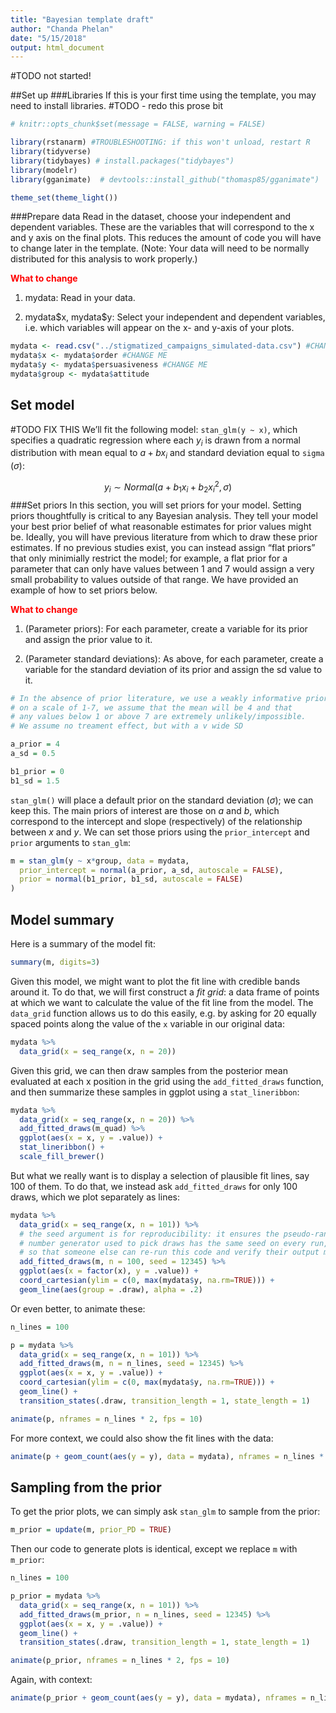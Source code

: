 ```yaml
---
title: "Bayesian template draft"
author: "Chanda Phelan"
date: "5/15/2018"
output: html_document
---
```

#TODO not started!

##Set up
###Libraries
If this is your first time using the template, you may need to install libraries. #TODO - redo this prose bit
```r
# knitr::opts_chunk$set(message = FALSE, warning = FALSE)

library(rstanarm) #TROUBLESHOOTING: if this won't unload, restart R
library(tidyverse)
library(tidybayes) # install.packages("tidybayes")
library(modelr)
library(gganimate)  # devtools::install_github("thomasp85/gganimate")

theme_set(theme_light())

```

###Prepare data
Read in the dataset, choose your independent and dependent variables. These are the variables that will correspond to the x and y axis on the final plots. This reduces the amount of code you will have to change later in the template. (Note: Your data will need to be normally distributed for this analysis to work properly.)

<span style="color:red">**What to change**</span>

1. mydata: Read in your data. 

2. mydata\$x, mydata\$y: Select your independent and dependent variables, i.e. which variables will appear on the x- and y-axis of your plots. 

```r

mydata <- read.csv("../stigmatized_campaigns_simulated-data.csv") #CHANGE ME
mydata$x <- mydata$order #CHANGE ME
mydata$y <- mydata$persuasiveness #CHANGE ME
mydata$group <- mydata$attitude

```


## Set model
#TODO FIX THIS
We'll fit the following model: `stan_glm(y ~ x)`, which specifies a quadratic regression where each $y_i$ is drawn from a normal distribution with mean equal to $a + bx_i$ and standard deviation equal to `sigma` ($\sigma$):

$$
y_i \sim Normal(a + b_1x_i + b_2x^2_i, \sigma)
$$
###Set  priors
In this section, you will set priors for your model. Setting priors thoughtfully is critical to any Bayesian analysis. They tell your model your best prior belief of what reasonable estimates for prior values might be. Ideally, you will have previous literature from which to draw these prior estimates. If no previous studies exist, you can instead assign "flat priors" that only minimially restrict the model; for example, a flat prior for a parameter that can only have values between 1 and 7 would assign a very small probability to values outside of that range. We have provided an example of how to set priors below.

<span style="color:red">**What to change**</span>

1. (Parameter priors): For each parameter, create a variable for its prior and assign the prior value to it.

2. (Parameter standard deviations): As above, for each parameter, create a variable for the standard deviation of its prior and assign the sd value to it.


```r

# In the absence of prior literature, we use a weakly informative prior:
# on a scale of 1-7, we assume that the mean will be 4 and that
# any values below 1 or above 7 are extremely unlikely/impossible.
# We assume no treament effect, but with a v wide SD 

a_prior = 4
a_sd = 0.5

b1_prior = 0
b1_sd = 1.5


```


`stan_glm()` will place a default prior on the standard deviation ($\sigma$); we can keep this. The main priors of interest are those on $a$ and $b$, which correspond to the intercept and slope (respectively) of the relationship between $x$ and $y$. We can set those priors using the `prior_intercept` and `prior` arguments to `stan_glm`:

```r
m = stan_glm(y ~ x*group, data = mydata,
  prior_intercept = normal(a_prior, a_sd, autoscale = FALSE),
  prior = normal(b1_prior, b1_sd, autoscale = FALSE)
)


```


## Model summary

Here is a summary of the model fit:

```r
summary(m, digits=3)
```

Given this model, we might want to plot the fit line with credible bands around it. To do that, we will first construct a *fit grid*: a data frame of points at which we want to calculate the value of the fit line from the model. The `data_grid` function allows us to do this easily, e.g. by asking for 20 equally spaced points along the value of the `x` variable in our original data:

```r
mydata %>% 
  data_grid(x = seq_range(x, n = 20))
```

Given this grid, we can then draw samples from the posterior mean evaluated at each x position in the grid using the `add_fitted_draws` function, and then summarize these samples in ggplot using a `stat_lineribbon`:


```r
mydata %>% 
  data_grid(x = seq_range(x, n = 20)) %>%
  add_fitted_draws(m_quad) %>%
  ggplot(aes(x = x, y = .value)) +
  stat_lineribbon() +
  scale_fill_brewer()
```

But what we really want is to display a selection of plausible fit lines, say 100 of them. To do that, we instead ask `add_fitted_draws` for only 100 draws, which we plot separately as lines:

```r
mydata %>% 
  data_grid(x = seq_range(x, n = 101)) %>%
  # the seed argument is for reproducibility: it ensures the pseudo-random
  # number generator used to pick draws has the same seed on every run,
  # so that someone else can re-run this code and verify their output matches
  add_fitted_draws(m, n = 100, seed = 12345) %>%
  ggplot(aes(x = factor(x), y = .value)) +
  coord_cartesian(ylim = c(0, max(mydata$y, na.rm=TRUE))) +
  geom_line(aes(group = .draw), alpha = .2)
```

Or even better, to animate these:

```r
n_lines = 100

p = mydata %>% 
  data_grid(x = seq_range(x, n = 101)) %>%
  add_fitted_draws(m, n = n_lines, seed = 12345) %>%
  ggplot(aes(x = x, y = .value)) +
  coord_cartesian(ylim = c(0, max(mydata$y, na.rm=TRUE))) +
  geom_line() +
  transition_states(.draw, transition_length = 1, state_length = 1)

animate(p, nframes = n_lines * 2, fps = 10)
```

For more context, we could also show the fit lines with the data:

```r
animate(p + geom_count(aes(y = y), data = mydata), nframes = n_lines * 2, fps = 10)
```

## Sampling from the prior

To get the prior plots, we can simply ask `stan_glm` to sample from the prior:

```r
m_prior = update(m, prior_PD = TRUE)
```

Then our code to generate plots is identical, except we replace `m` with `m_prior`:

```r
n_lines = 100

p_prior = mydata %>% 
  data_grid(x = seq_range(x, n = 101)) %>%
  add_fitted_draws(m_prior, n = n_lines, seed = 12345) %>%
  ggplot(aes(x = x, y = .value)) +
  geom_line() +
  transition_states(.draw, transition_length = 1, state_length = 1)

animate(p_prior, nframes = n_lines * 2, fps = 10)
```


Again, with context:

```r
animate(p_prior + geom_count(aes(y = y), data = mydata), nframes = n_lines * 2, fps = 10)
```


